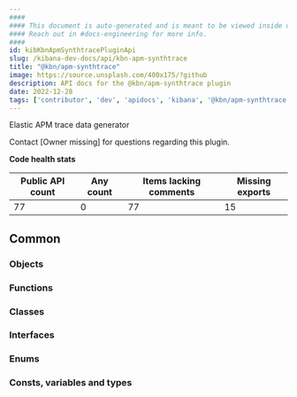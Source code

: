 ```yaml
---
####
#### This document is auto-generated and is meant to be viewed inside our experimental, new docs system.
#### Reach out in #docs-engineering for more info.
####
id: kibKbnApmSynthtracePluginApi
slug: /kibana-dev-docs/api/kbn-apm-synthtrace
title: "@kbn/apm-synthtrace"
image: https://source.unsplash.com/400x175/?github
description: API docs for the @kbn/apm-synthtrace plugin
date: 2022-12-28
tags: ['contributor', 'dev', 'apidocs', 'kibana', '@kbn/apm-synthtrace']
---
```


Elastic APM trace data generator

Contact [Owner missing] for questions regarding this plugin.

**Code health stats**

| Public API count  | Any count | Items lacking comments | Missing exports |
|-------------------|-----------|------------------------|-----------------|
| 77 | 0 | 77 | 15 |

## Common

### Objects
<DocDefinitionList data={kbnApmSynthtraceObj.common.objects}/>

### Functions
<DocDefinitionList data={kbnApmSynthtraceObj.common.functions}/>

### Classes
<DocDefinitionList data={kbnApmSynthtraceObj.common.classes}/>

### Interfaces
<DocDefinitionList data={kbnApmSynthtraceObj.common.interfaces}/>

### Enums
<DocDefinitionList data={kbnApmSynthtraceObj.common.enums}/>

### Consts, variables and types
<DocDefinitionList data={kbnApmSynthtraceObj.common.misc}/>

